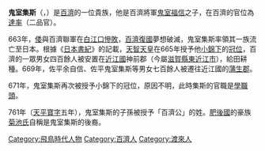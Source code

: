 {{unreferenced|time=2017-01-22T14:41:08+00:00}}
'''鬼室集斯'''（{{lang-ko|귀실집사}}，{{bd|？||688年|12月5日|}}）是[[百濟|百濟]]的一位貴族，他是百濟將軍[[鬼室福信|鬼室福信]]之子，在百濟的官位為[[達率|達率]]（二品官）。

663年，[[倭|倭]]與百濟聯軍在[[白江口之戰|白江口慘敗]]，[[百濟復國運動|百濟復國]]夢想破滅，鬼室集斯率領其一族流亡至日本。根據《[[日本書紀|日本書紀]]》的記載，[[天智天皇|天智天皇]]在665年授予他[[小錦下|小錦下]]的[[冠位|冠位]]，百濟的一眾男女四百餘人被安置在[[近江國|近江國]]神前郡（今屬[[滋賀縣|滋賀縣]][[東近江市|東近江市]]），給田耕種。669年，佐平余自信、佐平鬼室集斯等男女七百餘人被遷往近江國的[[蒲生郡|蒲生郡]]。

671年，鬼室集斯再次被授予小錦下的冠位，原因不明，此時集斯的官職是[[學職頭|學職頭]]。

761年（[[天平寶字|天平寶字]]五年），鬼室集斯的子孫被授予「百濟公」的姓。[[肥後國|肥後國]]的豪族[[菊池氏|菊池氏]]自稱是鬼室集斯的後裔。

[[Category:飛鳥時代人物|Category:飛鳥時代人物]]
[[Category:百濟人|Category:百濟人]]
[[Category:渡來人|Category:渡來人]]